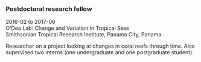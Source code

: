 ### Postdoctoral research fellow

2016-02 to 2017-06  
O'Dea Lab: Change and Variation in Tropical Seas  
Smithsonian Tropical Research Institute, Panama City, Panama  

Researcher on a project looking at changes in coral reefs through time. Also supervised two interns (one undergraduate and one postgraduate student).

